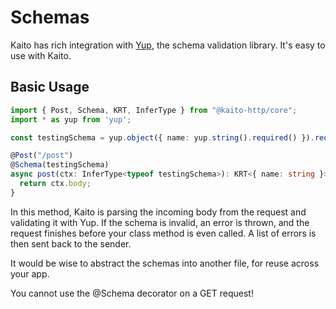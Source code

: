 
# Schemas

Kaito has rich integration with [Yup](https://npmjs.org/package/yup), the schema validation library.
It's easy to use with Kaito.

## Basic Usage

```ts
import { Post, Schema, KRT, InferType } from "@kaito-http/core";
import * as yup from 'yup';

const testingSchema = yup.object({ name: yup.string().required() }).required();

@Post("/post")
@Schema(testingSchema)
async post(ctx: InferType<typeof testingSchema>): KRT<{ name: string }> {
  return ctx.body;
}
```

In this method, Kaito is parsing the incoming body from the request and validating it with Yup. If the schema is
invalid, an error is thrown, and the request finishes before your class method is even called. A list of errors is
then sent back to the sender.

It would be wise to abstract the schemas into another file, for reuse across your app.

<Callout>You cannot use the @Schema decorator on a GET request!</Callout>
